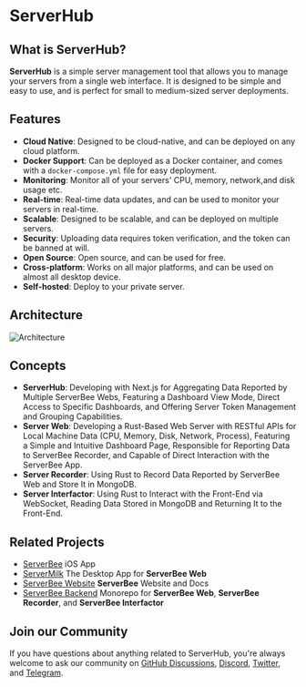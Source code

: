 
# ServerHub

## What is ServerHub?
**ServerHub** is a simple server management tool that allows you to manage your servers from a single web interface. It is designed to be simple and easy to use, and is perfect for small to medium-sized server deployments.

## Features
- **Cloud Native**: Designed to be cloud-native, and can be deployed on any cloud platform.
- **Docker Support**: Can be deployed as a Docker container, and comes with a `docker-compose.yml` file for easy deployment.
- **Monitoring**: Monitor all of your servers' CPU, memory, network,and disk usage etc.
- **Real-time**: Real-time data updates, and can be used to monitor your servers in real-time.
- **Scalable**: Designed to be scalable, and can be deployed on multiple servers.
- **Security**: Uploading data requires token verification, and the token can be banned at will.
- **Open Source**: Open source, and can be used for free.
- **Cross-platform**: Works on all major platforms, and can be used on almost all desktop device.
- **Self-hosted**: Deploy to your private server.

## Architecture
<Image src="/architecture.png" alt="Architecture" width={1000} height={1000} />

## Concepts
- **ServerHub**: Developing with Next.js for Aggregating Data Reported by Multiple ServerBee Webs, Featuring a Dashboard View Mode, Direct Access to Specific Dashboards, and Offering Server Token Management and Grouping Capabilities.
- **Server Web**: Developing a Rust-Based Web Server with RESTful APIs for Local Machine Data (CPU, Memory, Disk, Network, Process), Featuring a Simple and Intuitive Dashboard Page, Responsible for Reporting Data to ServerBee Recorder, and Capable of Direct Interaction with the ServerBee App.
- **Server Recorder**: Using Rust to Record Data Reported by ServerBee Web and Store It in MongoDB.
- **Server Interfactor**: Using Rust to Interact with the Front-End via WebSocket, Reading Data Stored in MongoDB and Returning It to the Front-End.

## Related Projects
- [ServerBee](https://apps.apple.com/us/app/serverbee/id6443553714) iOS App
- [ServerMilk](https://github.com/ZingerLittleBee/ServerMilk) The Desktop App for **ServerBee Web**
- [ServerBee Website](https://github.com/ZingerLittleBee/serverbee-website) **ServerBee** Website and Docs
- [ServerBee Backend](https://github.com/ZingerLittleBee/server_bee-backend) Monorepo for **ServerBee Web**, **ServerBee Recorder**, and **ServerBee Interfactor**

## Join our Community
If you have questions about anything related to ServerHub, you're always welcome to ask our community on [GitHub Discussions](https://github.com/ZingerLittleBee/server_bee-backend/discussions), [Discord](https://discord.gg/AM3rC32CC8), [Twitter](https://twitter.com/zinger_bee), and [Telegram](https://t.me/serverbee).
